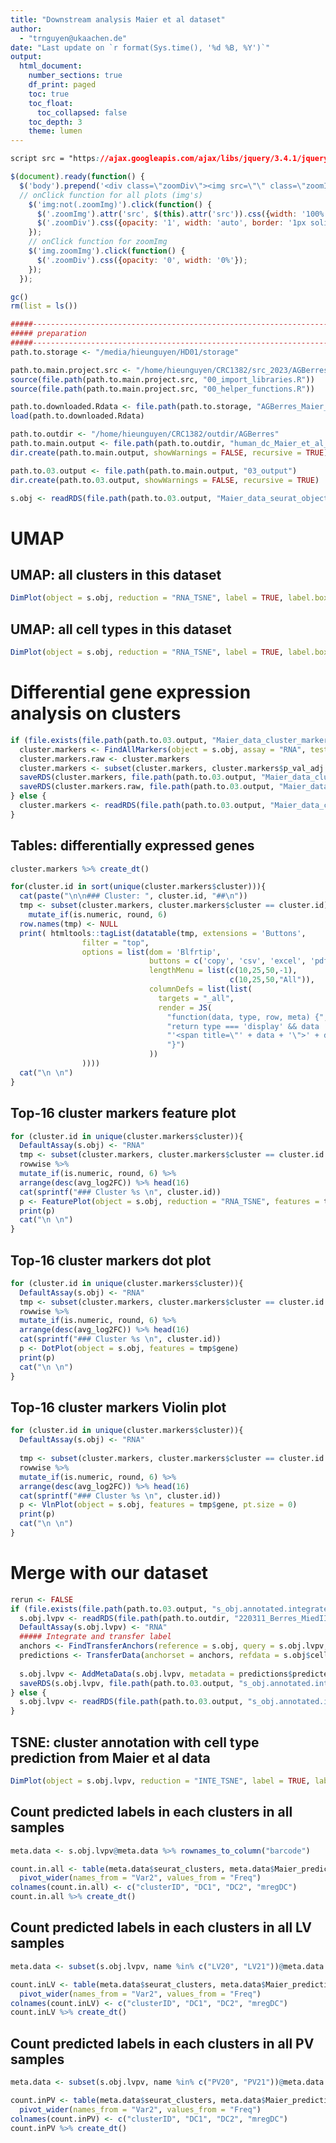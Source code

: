```yaml
---
title: "Downstream analysis Maier et al dataset"
author:
  - "trnguyen@ukaachen.de"
date: "Last update on `r format(Sys.time(), '%d %B, %Y')`"
output:
  html_document:
    number_sections: true
    df_print: paged
    toc: true
    toc_float:
      toc_collapsed: false
    toc_depth: 3
    theme: lumen
---
```

  
```css
script src = "https://ajax.googleapis.com/ajax/libs/jquery/3.4.1/jquery.min.js"
```

```js
$(document).ready(function() {
  $('body').prepend('<div class=\"zoomDiv\"><img src=\"\" class=\"zoomImg\"></div>');
  // onClick function for all plots (img's)
    $('img:not(.zoomImg)').click(function() {
      $('.zoomImg').attr('src', $(this).attr('src')).css({width: '100%'});
      $('.zoomDiv').css({opacity: '1', width: 'auto', border: '1px solid white', borderRadius: '5px', position: 'fixed', top: '50%', left: '50%', marginRight: '-50%', transform: 'translate(-50%, -50%)', boxShadow: '0px 0px 50px #888888', zIndex: '50', overflow: 'auto', maxHeight: '100%'});
    });
    // onClick function for zoomImg
    $('img.zoomImg').click(function() {
      $('.zoomDiv').css({opacity: '0', width: '0%'}); 
    });
  });
```

```r
gc()
rm(list = ls())

#####----------------------------------------------------------------------#####
##### preparation
#####----------------------------------------------------------------------#####
path.to.storage <- "/media/hieunguyen/HD01/storage"

path.to.main.project.src <- "/home/hieunguyen/CRC1382/src_2023/AGBerres_SSchwarz"
source(file.path(path.to.main.project.src, "00_import_libraries.R"))
source(file.path(path.to.main.project.src, "00_helper_functions.R"))

path.to.downloaded.Rdata <- file.path(path.to.storage, "AGBerres_Maier_et_al_Nature_pub", "human_dc.rd")
load(path.to.downloaded.Rdata)

path.to.outdir <- "/home/hieunguyen/CRC1382/outdir/AGBerres"
path.to.main.output <- file.path(path.to.outdir, "human_dc_Maier_et_al_data")
dir.create(path.to.main.output, showWarnings = FALSE, recursive = TRUE)

path.to.03.output <- file.path(path.to.main.output, "03_output")
dir.create(path.to.03.output, showWarnings = FALSE, recursive = TRUE)

s.obj <- readRDS(file.path(path.to.03.output, "Maier_data_seurat_object.rds"))
```



# UMAP
## UMAP: all clusters in this dataset
```r
DimPlot(object = s.obj, reduction = "RNA_TSNE", label = TRUE, label.box = TRUE, repel = TRUE)
```

## UMAP: all cell types in this dataset
```r
DimPlot(object = s.obj, reduction = "RNA_TSNE", label = TRUE, label.box = TRUE, repel = TRUE, group.by = "celltype")
```

# Differential gene expression analysis on clusters

```r
if (file.exists(file.path(path.to.03.output, "Maier_data_cluster_marker_genes.rds")) == FALSE){
  cluster.markers <- FindAllMarkers(object = s.obj, assay = "RNA", test.use = "wilcox")
  cluster.markers.raw <- cluster.markers
  cluster.markers <- subset(cluster.markers, cluster.markers$p_val_adj <= 0.05 & cluster.markers$avg_log2FC >= 0)  
  saveRDS(cluster.markers, file.path(path.to.03.output, "Maier_data_cluster_marker_genes.rds"))
  saveRDS(cluster.markers.raw, file.path(path.to.03.output, "Maier_data_cluster_marker_genes.raw.rds"))
} else {
  cluster.markers <- readRDS(file.path(path.to.03.output, "Maier_data_cluster_marker_genes.rds"))
}

```

## Tables: differentially expressed genes {.tabset}
```r
cluster.markers %>% create_dt()
```

```r
for(cluster.id in sort(unique(cluster.markers$cluster))){
  cat(paste("\n\n### Cluster: ", cluster.id, "##\n"))
  tmp <- subset(cluster.markers, cluster.markers$cluster == cluster.id) %>% arrange(desc(avg_log2FC)) %>%
    mutate_if(is.numeric, round, 6)
  row.names(tmp) <- NULL
  print( htmltools::tagList(datatable(tmp, extensions = 'Buttons',
                filter = "top",
                options = list(dom = 'Blfrtip',
                               buttons = c('copy', 'csv', 'excel', 'pdf', 'print'),
                               lengthMenu = list(c(10,25,50,-1),
                                                 c(10,25,50,"All")),
                               columnDefs = list(list(
                                 targets = "_all",
                                 render = JS(
                                   "function(data, type, row, meta) {",
                                   "return type === 'display' && data != null && data.length > 100 ?",
                                   "'<span title=\"' + data + '\">' + data.substr(0, 100) + '...</span>' : data;",
                                   "}")
                               ))
                ))))
  cat("\n \n")
}
```


## Top-16 cluster markers feature plot {.tabset}

```r
for (cluster.id in unique(cluster.markers$cluster)){
  DefaultAssay(s.obj) <- "RNA"
  tmp <- subset(cluster.markers, cluster.markers$cluster == cluster.id & cluster.markers$p_val_adj < 0.05) %>% 
  rowwise %>% 
  mutate_if(is.numeric, round, 6) %>% 
  arrange(desc(avg_log2FC)) %>% head(16)
  cat(sprintf("### Cluster %s \n", cluster.id))
  p <- FeaturePlot(object = s.obj, reduction = "RNA_TSNE", features = tmp$gene, ncol = 4, ) 
  print(p)
  cat("\n \n")
}
```

## Top-16 cluster markers dot plot {.tabset}

```r
for (cluster.id in unique(cluster.markers$cluster)){
  DefaultAssay(s.obj) <- "RNA"
  tmp <- subset(cluster.markers, cluster.markers$cluster == cluster.id & cluster.markers$p_val_adj < 0.05) %>% 
  rowwise %>% 
  mutate_if(is.numeric, round, 6) %>% 
  arrange(desc(avg_log2FC)) %>% head(16)
  cat(sprintf("### Cluster %s \n", cluster.id))
  p <- DotPlot(object = s.obj, features = tmp$gene) 
  print(p)
  cat("\n \n")
}
```

## Top-16 cluster markers Violin plot {.tabset}

```r
for (cluster.id in unique(cluster.markers$cluster)){
  DefaultAssay(s.obj) <- "RNA"
  
  tmp <- subset(cluster.markers, cluster.markers$cluster == cluster.id & cluster.markers$p_val_adj < 0.05) %>% 
  rowwise %>% 
  mutate_if(is.numeric, round, 6) %>% 
  arrange(desc(avg_log2FC)) %>% head(16)
  cat(sprintf("### Cluster %s \n", cluster.id))
  p <- VlnPlot(object = s.obj, features = tmp$gene, pt.size = 0) 
  print(p)
  cat("\n \n")
}
```

# Merge with our dataset
```r
rerun <- FALSE
if (file.exists(file.path(path.to.03.output, "s_obj.annotated.integrated.tsne.mergedMaierData.rds")) == FALSE | rerun  == TRUE){
  s.obj.lvpv <- readRDS(file.path(path.to.outdir, "220311_Berres_MiedIII_scCITEseq", "data_analysis", "01_output_21092023", "s_obj.annotated.integrated.tsne.rds"))
  DefaultAssay(s.obj.lvpv) <- "RNA"
  ##### Integrate and transfer label
  anchors <- FindTransferAnchors(reference = s.obj, query = s.obj.lvpv, dims = 1:25, query.assay = "RNA", reference.assay = "RNA", k.anchor = 200)
  predictions <- TransferData(anchorset = anchors, refdata = s.obj$celltype)
      
  s.obj.lvpv <- AddMetaData(s.obj.lvpv, metadata = predictions$predicted.id, col.name = "Maier_prediction")
  saveRDS(s.obj.lvpv, file.path(path.to.03.output, "s_obj.annotated.integrated.tsne.mergedMaierData.rds"))  
} else {
  s.obj.lvpv <- readRDS(file.path(path.to.03.output, "s_obj.annotated.integrated.tsne.mergedMaierData.rds"))
}
```

## TSNE: cluster annotation with cell type prediction from Maier et al data
```r
DimPlot(object = s.obj.lvpv, reduction = "INTE_TSNE", label = TRUE, label.box = TRUE, group.by = "Maier_prediction")
```

## Count predicted labels in each clusters in all samples
```r
meta.data <- s.obj.lvpv@meta.data %>% rownames_to_column("barcode")

count.in.all <- table(meta.data$seurat_clusters, meta.data$Maier_prediction) %>% as.data.frame() %>%
  pivot_wider(names_from = "Var2", values_from = "Freq")
colnames(count.in.all) <- c("clusterID", "DC1", "DC2", "mregDC")
count.in.all %>% create_dt()
```

## Count predicted labels in each clusters in all LV samples
```r
meta.data <- subset(s.obj.lvpv, name %in% c("LV20", "LV21"))@meta.data %>% rownames_to_column("barcode")

count.inLV <- table(meta.data$seurat_clusters, meta.data$Maier_prediction) %>% as.data.frame() %>%
  pivot_wider(names_from = "Var2", values_from = "Freq")
colnames(count.inLV) <- c("clusterID", "DC1", "DC2", "mregDC")
count.inLV %>% create_dt()
```

## Count predicted labels in each clusters in all PV samples
```r
meta.data <- subset(s.obj.lvpv, name %in% c("PV20", "PV21"))@meta.data %>% rownames_to_column("barcode")

count.inPV <- table(meta.data$seurat_clusters, meta.data$Maier_prediction) %>% as.data.frame() %>%
  pivot_wider(names_from = "Var2", values_from = "Freq")
colnames(count.inPV) <- c("clusterID", "DC1", "DC2", "mregDC")
count.inPV %>% create_dt()
```

```r
```
